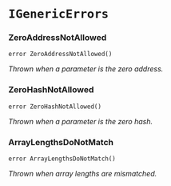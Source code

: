 # `IGenericErrors`

### ZeroAddressNotAllowed

```solidity
error ZeroAddressNotAllowed()
```

_Thrown when a parameter is the zero address._

### ZeroHashNotAllowed

```solidity
error ZeroHashNotAllowed()
```

_Thrown when a parameter is the zero hash._

### ArrayLengthsDoNotMatch

```solidity
error ArrayLengthsDoNotMatch()
```

_Thrown when array lengths are mismatched._

